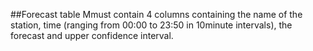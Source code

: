 ##Forecast table 
Mmust contain 4 columns containing the name of the station, 
time (ranging from 00:00 to 23:50 in 10minute intervals), 
the forecast and 
upper confidence interval.